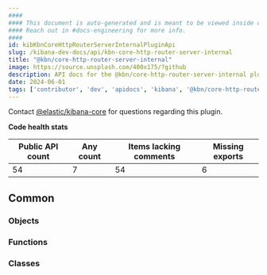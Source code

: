 ```yaml
---
####
#### This document is auto-generated and is meant to be viewed inside our experimental, new docs system.
#### Reach out in #docs-engineering for more info.
####
id: kibKbnCoreHttpRouterServerInternalPluginApi
slug: /kibana-dev-docs/api/kbn-core-http-router-server-internal
title: "@kbn/core-http-router-server-internal"
image: https://source.unsplash.com/400x175/?github
description: API docs for the @kbn/core-http-router-server-internal plugin
date: 2024-06-01
tags: ['contributor', 'dev', 'apidocs', 'kibana', '@kbn/core-http-router-server-internal']
---
```




Contact [@elastic/kibana-core](https://github.com/orgs/elastic/teams/kibana-core) for questions regarding this plugin.

**Code health stats**

| Public API count  | Any count | Items lacking comments | Missing exports |
|-------------------|-----------|------------------------|-----------------|
| 54 | 7 | 54 | 6 |

## Common

### Objects
<DocDefinitionList data={kbnCoreHttpRouterServerInternalObj.common.objects}/>

### Functions
<DocDefinitionList data={kbnCoreHttpRouterServerInternalObj.common.functions}/>

### Classes
<DocDefinitionList data={kbnCoreHttpRouterServerInternalObj.common.classes}/>

